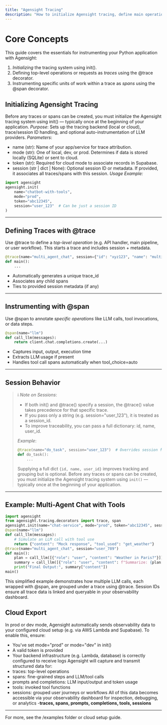 ```yaml
---
title: "Agensight Tracing"
description: "How to initialize Agensight tracing, define main operations with @trace, and add granular details with @span."
---
```


# Core Concepts

This guide covers the essentials for instrumenting your Python application with Agensight:

1. _Initializing_ the tracing system using init().
2. Defining top-level operations or requests as _traces_ using the @trace decorator.
3. Instrumenting specific units of work within a trace as _spans_ using the @span decorator.

## Initializing Agensight Tracing

Before any traces or spans can be created, you must initialize the Agensight tracing system using init() — typically once at the beginning of your application.
_Purpose_:
Sets up the tracing backend (local or cloud), trace/session ID handling, and optional auto-instrumentation of LLM providers.
_Parameters_:

- name (str): Name of your app/service for trace attribution.
- mode (str): One of local, dev, or prod. Determines if data is stored locally (SQLite) or sent to cloud.
- token (str): Required for cloud mode to associate records in Supabase.
- session (str | dict | None): Optional session ID or metadata. If provided, it associates all traces/spans with this session.
  _Usage Example:_

```python
import agensight
agensight.init(
    name="chatbot-with-tools",
    mode="prod",
    token="abc12345",
    session="user_123"  # Can be just a session ID
)
```

---

## Defining Traces with @trace

Use @trace to define a _top-level operation_ (e.g. API handler, main pipeline, or user workflow). This starts a trace and includes session \+ metadata.

```python
@trace(name="multi_agent_chat", session={"id": "xyz123", "name": "multi agent chat", "user_id": "123"})
def main():
    ...
```

- Automatically generates a unique trace_id
- Associates any child spans
- Ties to provided session metadata (if any)

---

## Instrumenting with @span

Use @span to annotate _specific operations_ like LLM calls, tool invocations, or data steps.

```python
@span(name="llm")
def call_llm(messages):
    return client.chat.completions.create(...)
```

- Captures input, output, execution time
- Extracts LLM usage if present
- Handles tool call spans automatically when tool_choice=auto

---

## Session Behavior

> :information_source: _Note on Sessions_:
>
> - If both init() and @trace() specify a session, the @trace() value takes precedence for that specific trace.
> - If you pass only a string (e.g. session="user_123"), it is treated as a session_id.
> - To improve traceability, you can pass a full dictionary: id, name, user_id.
>
> _Example_:
>
> ```python
> @trace(name="do_task", session="user_123")  # Overrides session from init()
> def do_task():
>     ...
> ```
>
> Supplying a full dict `{id, name, user_id}` improves tracking and grouping but is optional.
> Before any traces or spans can be created, you must initialize the Agensight tracing system using `init()` — typically once at the beginning of your application.

---

## Example: Multi-Agent Chat with Tools

```python
import agensight
from agensight.tracing.decorators import trace, span
agensight.init(name="chat-service", mode="prod", token="abc12345", session="user_456")
@span(name="llm")
def call_llm(messages):
    # Simulate an LLM call with tool use
    return {"content": "Mock response", "tool_used": "get_weather"}
@trace(name="multi_agent_chat", session="user_789")
def main():
    plan = call_llm([{"role": "user", "content": "Weather in Paris?"}])
    summary = call_llm([{"role": "user", "content": f"Summarize: {plan['content']}"}])
    print("Final Output:", summary["content"])
main()
```

This simplified example demonstrates how multiple LLM calls, each wrapped with @span, are grouped under a trace using @trace. Session IDs ensure all trace data is linked and queryable in your observability dashboard.

## Cloud Export

In prod or dev mode, Agensight automatically sends observability data to your configured cloud setup (e.g. via AWS Lambda and Supabase).
To enable this, ensure:

- You've set mode="prod" or mode="dev" in init()
- A valid token is provided
- Your backend infrastructure (e.g. Lambda, database) is correctly configured to receive logs
  Agensight will capture and transmit structured data for:
- traces: top-level operations
- spans: fine-grained steps and LLM/tool calls
- prompts and completions: LLM input/output and token usage
- tools: invoked tool functions
- sessions: grouped user journeys or workflows
  All of this data becomes accessible via your observability dashboard for inspection, debugging, or analytics -**traces, spans, prompts, completions, tools, sessions**

---

For more, see the /examples folder or cloud setup guide.